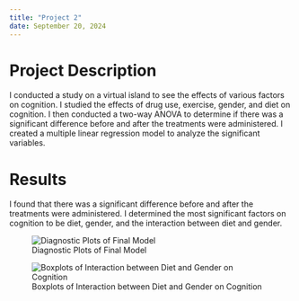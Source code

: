 ```yaml
---
title: "Project 2"
date: September 20, 2024
---
```


# Project Description

I conducted a study on a virtual island to see the effects of various factors on cognition. I studied the effects of drug use, exercise, gender, and diet on cognition. I then conducted a two-way ANOVA to determine if there was a significant difference before and after the treatments were administered. I created a multiple linear regression model to analyze the significant variables.

# Results

I found that there was a significant difference before and after the treatments were administered. I determined the most significant factors on cognition to be diet, gender, and the interaction between diet and gender. 

![Diagnostic Plots of Final Model](proj2diag.jpg)


![Boxplots of Interaction between Diet and Gender on Cognition](proj2box.jpg)




